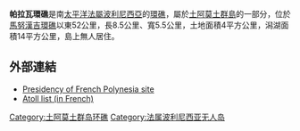 {{Coord|19|08|S|140|43|W|type:isle_source:dewiki|display=title}}

'''帕拉瓦環礁'''是南[[太平洋|太平洋]][[法屬波利尼西亞|法屬波利尼西亞]]的[[環礁|環礁]]，屬於[[土阿莫土群島|土阿莫土群島]]的一部分，位於[[馬努漢吉環礁|馬努漢吉環礁]]以東52公里，長8.5公里、寬5.5公里，土地面積4平方公里，潟湖面積14平方公里，島上無人居住。

==外部連結==
*[https://web.archive.org/web/20080409213555/http://www.presidence.pf/sitedown.php Presidency of French Polynesia site]
*[https://web.archive.org/web/20070228115907/http://www.pacific-image.pf/pages/boutic/dboutic_cdrom_sp132.html Atoll list (in French)]

{{FrenchPolynesia-geo-stub}}
[[Category:土阿莫土群岛环礁|Category:土阿莫土群岛环礁]]
[[Category:法属波利尼西亚无人岛|Category:法属波利尼西亚无人岛]]